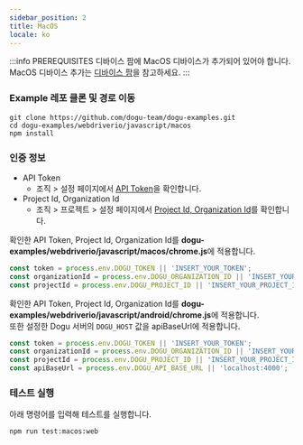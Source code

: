 ```yaml
---
sidebar_position: 2
title: MacOS
locale: ko
---
```



:::info PREREQUISITES
디바이스 팜에 MacOS 디바이스가 추가되어 있어야 합니다. MacOS 디바이스 추가는 [디바이스 팜](/get-started/tutorials/device-farm#디바이스-추가하기)을 참고하세요.
:::

### Example 레포 클론 및 경로 이동

```
git clone https://github.com/dogu-team/dogu-examples.git
cd dogu-examples/webdriverio/javascript/macos
npm install
```

<Tabs groupId="target" defaultValue="chrome">
<TabItem value="chrome" label="Chrome">

### 인증 정보
* API Token
  * 조직 > 설정 페이지에서 [API Token](/management/organization/settings#api-token)을 확인합니다.
* Project Id, Organization Id
  * 조직 > 프로젝트 > 설정 페이지에서 [Project Id, Organization Id](/management/project/settings#project-id)를 확인합니다.

<Tabs groupId="service" defaultValue="cloud">
<TabItem value="cloud" label="Cloud" default>

확인한 API Token, Project Id, Organization Id를 **dogu-examples/webdriverio/javascript/macos/chrome.js**에 적용합니다.

```javascript
const token = process.env.DOGU_TOKEN || 'INSERT_YOUR_TOKEN';
const organizationId = process.env.DOGU_ORGANIZATION_ID || 'INSERT_YOUR_ORGANIZATION_ID';
const projectId = process.env.DOGU_PROJECT_ID || 'INSERT_YOUR_PROJECT_ID';
```

</TabItem>
    
<TabItem value="self-hosted" label="Self-Hosted">

확인한 API Token, Project Id, Organization Id를 **dogu-examples/webdriverio/javascript/android/chrome.js**에 적용합니다.  
또한 설정한 Dogu 서버의 `DOGU_HOST` 값을 apiBaseUrl에 적용합니다.

```javascript
const token = process.env.DOGU_TOKEN || 'INSERT_YOUR_TOKEN';
const organizationId = process.env.DOGU_ORGANIZATION_ID || 'INSERT_YOUR_ORGANIZATION_ID';
const projectId = process.env.DOGU_PROJECT_ID || 'INSERT_YOUR_PROJECT_ID';
const apiBaseUrl = process.env.DOGU_API_BASE_URL || 'localhost:4000';
```

</TabItem>
</Tabs>

### 테스트 실행

아래 명령어를 입력해 테스트를 실행합니다.
```
npm run test:macos:web
```

</TabItem>
</Tabs>
